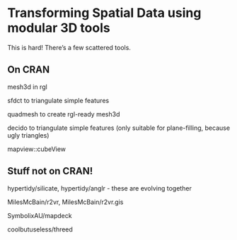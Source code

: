 # Transforming Spatial Data using modular 3D tools

This is hard! There's a few scattered tools. 

## On CRAN 

mesh3d in rgl

sfdct to triangulate simple features

quadmesh to create rgl-ready mesh3d

decido to triangulate simple features (only suitable for plane-filling, because ugly triangles)

mapview::cubeView 

## Stuff not on CRAN!

hypertidy/silicate, hypertidy/anglr - these are evolving together 

MilesMcBain/r2vr, MilesMcBain/r2vr.gis

SymbolixAU/mapdeck

coolbutuseless/threed

